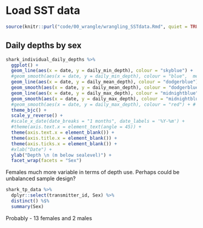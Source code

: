 





# Load SST data
```r
source(knitr::purl("code/00_wrangle/wrangling_SSTdata.Rmd", quiet = TRUE))
```

## Daily depths by sex
```r
shark_individual_daily_depths %>%   
  ggplot() +
  geom_line(aes(x = date, y = daily_min_depth), colour = "skyblue") +
  #geom_smooth(aes(x = date, y = daily_min_depth), colour = "blue",  method = "gam", formula = y ~ s(x, bs = 'cs')) + # method = "gam" implements mgcv
  geom_line(aes(x = date, y = daily_mean_depth), colour = "dodgerblue") +
  geom_smooth(aes(x = date, y = daily_mean_depth), colour = "dodgerblue",  method = "gam", formula = y ~ s(x, bs = 'cs')) +
  geom_line(aes(x = date, y = daily_max_depth), colour = "midnightblue") +
  geom_smooth(aes(x = date, y = daily_max_depth), colour = "midnightblue",  method = "gam", formula = y ~ s(x, bs = 'cs'), level = 0.95) +
  #geom_smooth(aes(x = date, y = daily_max_depth), colour = "red") + # Basic smooth, rather than gam
  theme_bjc() +
  scale_y_reverse() +
  #scale_x_date(date_breaks = "1 months", date_labels = '%Y-%m') +
  #theme(axis.text.x = element_text(angle = 45)) +
  theme(axis.text.x = element_blank()) +
  theme(axis.title.x = element_blank()) +
  theme(axis.ticks.x = element_blank()) +
  #xlab("Date") +
  ylab("Depth \n (m below sealevel)") +
  facet_wrap(facets = "Sex")
```
Females much more variable in terms of depth use. Perhaps could be unbalanced sample design?

```r
shark_tp_data %>% 
  dplyr::select(transmitter_id, Sex) %>% 
  distinct() %$%
  summary(Sex)
```

Probably - 13 females and 2 males